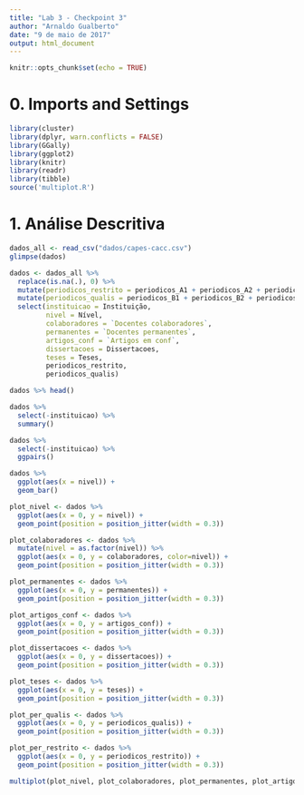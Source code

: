 ```yaml
---
title: "Lab 3 - Checkpoint 3"
author: "Arnaldo Gualberto"
date: "9 de maio de 2017"
output: html_document
---
```


```r
knitr::opts_chunk$set(echo = TRUE)
```

# 0. Imports and Settings
```r
library(cluster)
library(dplyr, warn.conflicts = FALSE)
library(GGally)
library(ggplot2)
library(knitr)
library(readr)
library(tibble)
source('multiplot.R')
```

# 1. Análise Descritiva
```r
dados_all <- read_csv("dados/capes-cacc.csv")
glimpse(dados)
```

```r
dados <- dados_all %>%
  replace(is.na(.), 0) %>%
  mutate(periodicos_restrito = periodicos_A1 + periodicos_A2 + periodicos_B1) %>%
  mutate(periodicos_qualis = periodicos_B1 + periodicos_B2 + periodicos_B3 + periodicos_B4 + periodicos_B5) %>%
  select(instituicao = Instituição, 
         nivel = Nível, 
         colaboradores = `Docentes colaboradores`,
         permanentes = `Docentes permanentes`,
         artigos_conf = `Artigos em conf`,
         dissertacoes = Dissertacoes,
         teses = Teses,
         periodicos_restrito,
         periodicos_qualis)

dados %>% head()
```

```r
dados %>%
  select(-instituicao) %>%
  summary()
```

```r
dados %>%
  select(-instituicao) %>%
  ggpairs()
```

```r
dados %>%
  ggplot(aes(x = nivel)) +
  geom_bar()
```


```r
plot_nivel <- dados %>%
  ggplot(aes(x = 0, y = nivel)) +
  geom_point(position = position_jitter(width = 0.3))

plot_colaboradores <- dados %>%
  mutate(nivel = as.factor(nivel)) %>%
  ggplot(aes(x = 0, y = colaboradores, color=nivel)) +
  geom_point(position = position_jitter(width = 0.3))

plot_permanentes <- dados %>%
  ggplot(aes(x = 0, y = permanentes)) +
  geom_point(position = position_jitter(width = 0.3))

plot_artigos_conf <- dados %>%
  ggplot(aes(x = 0, y = artigos_conf)) +
  geom_point(position = position_jitter(width = 0.3))

plot_dissertacoes <- dados %>%
  ggplot(aes(x = 0, y = dissertacoes)) +
  geom_point(position = position_jitter(width = 0.3))

plot_teses <- dados %>%
  ggplot(aes(x = 0, y = teses)) +
  geom_point(position = position_jitter(width = 0.3))

plot_per_qualis <- dados %>%
  ggplot(aes(x = 0, y = periodicos_qualis)) +
  geom_point(position = position_jitter(width = 0.3))

plot_per_restrito <- dados %>%
  ggplot(aes(x = 0, y = periodicos_restrito)) +
  geom_point(position = position_jitter(width = 0.3))

multiplot(plot_nivel, plot_colaboradores, plot_permanentes, plot_artigos_conf, plot_dissertacoes, plot_teses, plot_per_qualis, plot_per_restrito, cols = 2)
```

